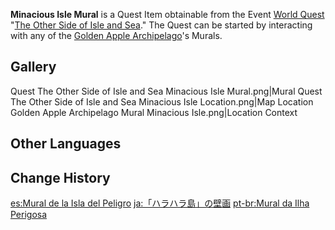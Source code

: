 {{Item Infobox
|id           = 100841
|image        = Item Picture.png
|type         = Quest Items
|description  = A mural that you found on a stone wall on the Minacious Isle. It seems to depict a shipwreck...
|source1      = Obtained by taking a photo of the mural on [[Minacious Isle/1.6|Minacious Isle]] in the [[Golden Apple Archipelago/1.6|Golden Apple Archipelago]]
}}
'''Minacious Isle Mural''' is a Quest Item obtainable from the Event [[World Quest]] "[[The Other Side of Isle and Sea]]."  The Quest can be started by interacting with any of the [[Golden Apple Archipelago/1.6|Golden Apple Archipelago]]'s Murals.

{{Quote|When these people got shipwrecked, they must have first stayed on this island.|Paimon, after completing [[The Other Side of Isle and Sea]]}}
{{clr}}
==Gallery==
<gallery>
Quest The Other Side of Isle and Sea Minacious Isle Mural.png|Mural
Quest The Other Side of Isle and Sea Minacious Isle Location.png|Map Location
Golden Apple Archipelago Mural Minacious Isle.png|Location Context
</gallery>

==Other Languages==
{{Other Languages
|default_hidden = 1
|en      = Minacious Isle Mural
|zhs     = 「危危岛」的壁画
|zhs_rm  = "Wēi-wēi Dǎo" de Bìhuà
|zht     = 「危危島」的壁畫
|zht_rm  = "Wēi-wēi Dǎo" de Bìhuà
|ja      = 「ハラハラ島」の壁画
|ja_rm   = "Harahara-jima" no Hekiga
|ko      = 「위태위태섬」의 벽화
|ko_rm   = "Witaewitae-seom"-ui Byeokwa
|es      = Mural de la Isla del Peligro
|fr      = Fresque des Îles funestes
|ru      = Рисунок с Опасного острова
|th      = ภาพวาดฝาผนังเกาะสุดอันตราย
|th_rm   = 
|vi      = Bích Họa Đảo Nguy Nan
|de      = Wandmalerei der Insel der Gefahren
|id      = Mural Minacious Isle
|pt      = Mural da Ilha Perigosa
|tr      = Tehlikeli Ada Duvar Resmi
|it      = Murale dell'Isola funesta
}}

==Change History==
{{Change History|1.6}}

[[es:Mural de la Isla del Peligro]]
[[ja:「ハラハラ島」の壁画]]
[[pt-br:Mural da Ilha Perigosa]]